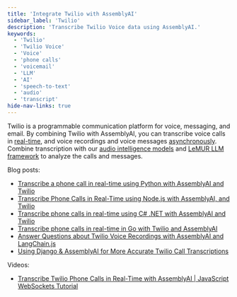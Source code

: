 ```yaml
---
title: 'Integrate Twilio with AssemblyAI'
sidebar_label: 'Twilio'
description: 'Transcribe Twilio Voice data using AssemblyAI.'
keywords:
  - 'Twilio'
  - 'Twilio Voice'
  - 'Voice'
  - 'phone calls'
  - 'voicemail'
  - 'LLM'
  - 'AI'
  - 'speech-to-text'
  - 'audio'
  - 'transcript'
hide-nav-links: true
---
```







Twilio is a programmable communication platform for voice, messaging, and email.
By combining Twilio with AssemblyAI, you can transcribe voice calls in [real-time](../02-speech-to-text/streaming.mdx), and voice recordings and voice messages [asynchronously](../02-speech-to-text/speech-recognition.mdx).
Combine transcription with our [audio intelligence models](/audio-intelligence) and [LeMUR LLM framework](/lemur) to analyze the calls and messages.

Blog posts:

- [Transcribe a phone call in real-time using Python with AssemblyAI and Twilio](https://www.assemblyai.com/blog/transcribe-phone-call-real-time-python/)
- [Transcribe Phone Calls in Real-Time using Node.js with AssemblyAI, and Twilio](https://www.twilio.com/en-us/blog/phone-call-transcription-assemblyai-twilio-node)
- [Transcribe phone calls in real-time using C# .NET with AssemblyAI and Twilio](https://www.twilio.com/en-us/blog/transcribe-phone-calls-real-time-csharp-assemblyai-twilio)
- [Transcribe phone calls in real-time in Go with Twilio and AssemblyAI](https://www.assemblyai.com/blog/transcribe-phone-calls-in-realtime-in-go-with-twilio-and-assemblyai/)
- [Answer Questions about Twilio Voice Recordings with AssemblyAI and LangChain.js](https://www.twilio.com/en-us/blog/qa-voice-recordings-assemblyai-langchain-js)
- [Using Django & AssemblyAI for More Accurate Twilio Call Transcriptions](https://www.fullstackpython.com/blog/django-accurate-twilio-voice-transcriptions.html)

Videos:

- [Transcribe Twilio Phone Calls in Real-Time with AssemblyAI | JavaScript WebSockets Tutorial](https://youtu.be/3XmtJgWcOT0)



